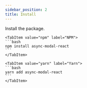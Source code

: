 ```yaml
---
sidebar_position: 2
title: Install
---
```


Install the package.


<Tabs>

    <TabItem value="npm" label="NPM">
    ```bash
    npm install async-modal-react
    ```
    </TabItem>

    <TabItem value="yarn" label="Yarn">
    ```bash
    yarn add async-modal-react
    ```
    </TabItem>

</Tabs>
